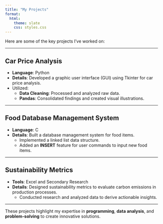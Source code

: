 ```yaml
---
title: "My Projects"
format:
  html:
    theme: slate 
    css: styles.css
---
```



Here are some of the key projects I’ve worked on:

---

## **Car Price Analysis**
- **Language**: Python  
- **Details**: Developed a graphic user interface (GUI) using Tkinter for car price analysis.  
- Utilized:
  - **Data Cleaning**: Processed and analyzed raw data.
  - **Pandas**: Consolidated findings and created visual illustrations.

---

## **Food Database Management System**
- **Language**: C  
- **Details**: Built a database management system for food items.
  - Implemented a linked list data structure.
  - Added an **INSERT** feature for user commands to input new food items.

---

## **Sustainability Metrics**
- **Tools**: Excel and Secondary Research  
- **Details**: Designed sustainability metrics to evaluate carbon emissions in production processes.
  - Conducted research and analyzed data to derive actionable insights.

---

These projects highlight my expertise in **programming**, **data analysis**, and **problem-solving** to create innovative solutions.

